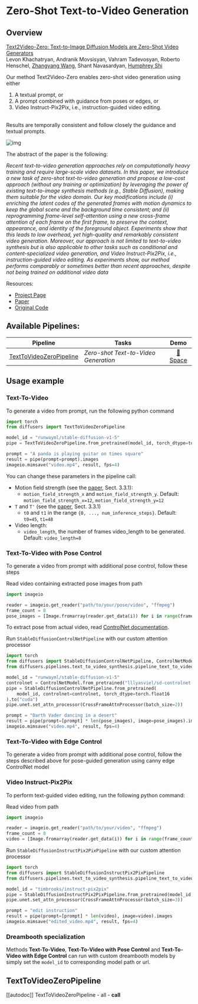 <!--Copyright 2023 The HuggingFace Team. All rights reserved.

Licensed under the Apache License, Version 2.0 (the "License"); you may not use this file except in compliance with
the License. You may obtain a copy of the License at

http://www.apache.org/licenses/LICENSE-2.0

Unless required by applicable law or agreed to in writing, software distributed under the License is distributed on
an "AS IS" BASIS, WITHOUT WARRANTIES OR CONDITIONS OF ANY KIND, either express or implied. See the License for the
specific language governing permissions and limitations under the License.
-->

# Zero-Shot Text-to-Video Generation 

## Overview

[Text2Video-Zero: Text-to-Image Diffusion Models are Zero-Shot Video Generators](https://arxiv.org/abs/2303.13439) <br />
Levon Khachatryan,
Andranik Movsisyan,
Vahram Tadevosyan,
Roberto Henschel,
[Zhangyang Wang](https://www.ece.utexas.edu/people/faculty/atlas-wang), Shant Navasardyan, [Humphrey Shi](https://www.humphreyshi.com)

Our method Text2Video-Zero enables zero-shot video generation using either
1. A textual prompt, or
2. A prompt combined with guidance from poses or edges, or 
3. Video Instruct-Pix2Pix, i.e., instruction-guided video editing. 
<br />
Results are temporally consistent and follow closely the guidance and textual prompts.

![img](./res/teaser_final.png)

The abstract of the paper is the following:

*Recent text-to-video generation approaches rely on computationally heavy training and require large-scale video datasets. In this paper, we introduce a new task of zero-shot text-to-video generation and propose a low-cost approach (without any training or optimization) by leveraging the power of existing text-to-image synthesis methods (e.g., Stable Diffusion), making them suitable for the video domain.
Our key modifications include (i) enriching the latent codes of the generated frames with motion dynamics to keep the global scene and the background time consistent; and (ii) reprogramming frame-level self-attention using a new cross-frame attention of each frame on the first frame, to preserve the context, appearance, and identity of the foreground object.
Experiments show that this leads to low overhead, yet high-quality and remarkably consistent video generation. Moreover, our approach is not limited to text-to-video synthesis but is also applicable to other tasks such as conditional and content-specialized video generation, and Video Instruct-Pix2Pix, i.e., instruction-guided video editing.
As experiments show, our method performs comparably or sometimes better than recent approaches, despite not being trained on additional video data*



Resources:

* [Project Page](https://text2video-zero.github.io/)
* [Paper](https://arxiv.org/abs/2303.13439)
* [Original Code](https://github.com/Picsart-AI-Research/Text2Video-Zero)


## Available Pipelines:

| Pipeline | Tasks | Demo
|---|---|:---:|
| [TextToVideoZeroPipeline](https://github.com/huggingface/diffusers/blob/main/src/diffusers/pipelines/text_to_video_synthesis/pipeline_text_to_video_zero.py) | *Zero-shot Text-to-Video Generation* | [🤗 Space](https://huggingface.co/spaces/PAIR/Text2Video-Zero)


## Usage example

### Text-To-Video

To generate a video from prompt, run the following python command
```python
import torch
from diffusers import TextToVideoZeroPipeline

model_id = "runwayml/stable-diffusion-v1-5"
pipe = TextToVideoZeroPipeline.from_pretrained(model_id, torch_dtype=torch.float16).to("cuda")

prompt = "A panda is playing guitar on times square"
result = pipe(prompt=prompt).images
imageio.mimsave("video.mp4", result, fps=4)
```
You can change these parameters in the pipeline call:
* Motion field strength (see the [paper](https://arxiv.org/abs/2303.13439), Sect. 3.3.1):
    * `motion_field_strength_x` and `motion_field_strength_y`. Default: `motion_field_strength_x=12`, `motion_field_strength_y=12`
* `T` and `T'` (see the [paper](https://arxiv.org/abs/2303.13439), Sect. 3.3.1)
    * `t0` and `t1` in the range `{0, ..., num_inference_steps}`. Default: `t0=45`, `t1=48`
* Video length:
    * `video_length`, the number of frames video_length to be generated. Default: `video_length=8`


### Text-To-Video with Pose Control
To generate a video from prompt with additional pose control, follow these steps

Read video containing extracted pose images from path
```python
import imageio

reader = imageio.get_reader("path/to/your/pose/video", "ffmpeg")
frame_count = 8
pose_images = [Image.fromarray(reader.get_data(i)) for i in range(frame_count)]
```
To extract pose from actual video, read [ControlNet documentation](./stable_diffusion/controlnet).

Run `StableDiffusionControlNetPipeline` with our custom attention processor

```python
import torch
from diffusers import StableDiffusionControlNetPipeline, ControlNetModel
from diffusers.pipelines.text_to_video_synthesis.pipeline_text_to_video_zero import CrossFrameAttnProcessor

model_id = "runwayml/stable-diffusion-v1-5"
controlnet = ControlNetModel.from_pretrained("lllyasviel/sd-controlnet-openpose", torch_dtype=torch.float16)
pipe = StableDiffusionControlNetPipeline.from_pretrained(
    model_id, controlnet=controlnet, torch_dtype=torch.float16
).to("cuda")
pipe.unet.set_attn_processor(CrossFrameAttnProcessor(batch_size=2))

prompt = "Darth Vader dancing in a desert"
result = pipe(prompt=[prompt] * len(pose_images), image=pose_images).images
imageio.mimsave("video.mp4", result, fps=4)
```


### Text-To-Video with Edge Control
To generate a video from prompt with additional pose control, follow the steps described above for pose-guided generation using canny edge ControlNet model <br/>


### Video Instruct-Pix2Pix
To perform text-guided video editing, run the following python command:

Read video from path
```python
import imageio

reader = imageio.get_reader("path/to/your/video", "ffmpeg")
frame_count = 8
video = [Image.fromarray(reader.get_data(i)) for i in range(frame_count)]
```

Run `StableDiffusionInstructPix2PixPipeline` with our custom attention processor
```python
import torch
from diffusers import StableDiffusionInstructPix2PixPipeline
from diffusers.pipelines.text_to_video_synthesis.pipeline_text_to_video_zero import CrossFrameAttnProcessor

model_id = "timbrooks/instruct-pix2pix"
pipe = StableDiffusionInstructPix2PixPipeline.from_pretrained(model_id, torch_dtype=torch.float16).to("cuda")
pipe.unet.set_attn_processor(CrossFrameAttnProcessor(batch_size=3))

prompt = "edit instruction"
result = pipe(prompt=[prompt] * len(video), image=video).images
imageio.mimsave("edited_video.mp4", result, fps=4)
```


### Dreambooth specialization 

Methods **Text-To-Video**, **Text-To-Video with Pose Control** and **Text-To-Video with Edge Control** can run with custom dreambooth models by simply set the `model_id` to corresponding model path or url.




## TextToVideoZeroPipeline
[[autodoc]] TextToVideoZeroPipeline
	- all
	- __call__